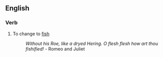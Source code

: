 {{rfv}}
{{1913}}
==English==

===Verb===
{{en-verb|fishifies|fishifying|fishified|fishified}}

# {{transitive}} To change to [[fish]]
#:''Without his Roe, like a dryed Hering. O flesh flesh how art thou fishified! '' - Romeo and Juliet